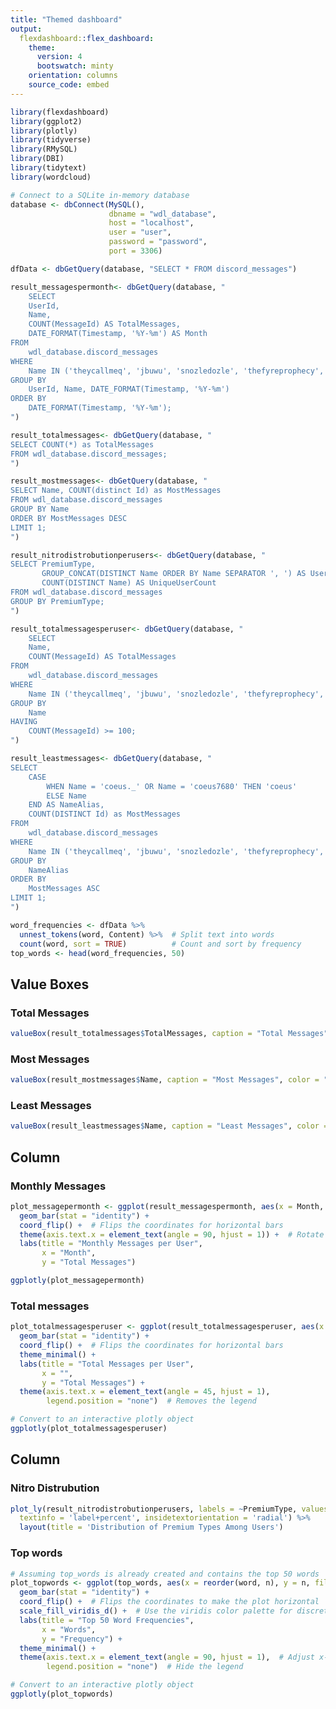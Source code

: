 ```yaml
---
title: "Themed dashboard"
output:
  flexdashboard::flex_dashboard:
    theme: 
      version: 4
      bootswatch: minty
    orientation: columns
    source_code: embed
---
```


```r
library(flexdashboard)
library(ggplot2)
library(plotly)
library(tidyverse)
library(RMySQL)
library(DBI)
library(tidytext)
library(wordcloud)
```

```r
# Connect to a SQLite in-memory database
database <- dbConnect(MySQL(), 
                      dbname = "wdl_database",
                      host = "localhost",
                      user = "user",
                      password = "password",
                      port = 3306)

dfData <- dbGetQuery(database, "SELECT * FROM discord_messages")
```

```r
result_messagespermonth<- dbGetQuery(database, "
    SELECT
    UserId,
    Name,
    COUNT(MessageId) AS TotalMessages,
    DATE_FORMAT(Timestamp, '%Y-%m') AS Month
FROM
    wdl_database.discord_messages
WHERE
    Name IN ('theycallmeq', 'jbuwu', 'snozledozle', 'thefyreprophecy', 'joppertje','lykozen','coeus._','coeus7680')
GROUP BY
    UserId, Name, DATE_FORMAT(Timestamp, '%Y-%m')
ORDER BY
    DATE_FORMAT(Timestamp, '%Y-%m');
")

result_totalmessages<- dbGetQuery(database, "
SELECT COUNT(*) as TotalMessages
FROM wdl_database.discord_messages;
")

result_mostmessages<- dbGetQuery(database, "
SELECT Name, COUNT(distinct Id) as MostMessages 
FROM wdl_database.discord_messages
GROUP BY Name
ORDER BY MostMessages DESC
LIMIT 1;
")

result_nitrodistrobutionperusers<- dbGetQuery(database, "
SELECT PremiumType, 
       GROUP_CONCAT(DISTINCT Name ORDER BY Name SEPARATOR ', ') AS Users, 
       COUNT(DISTINCT Name) AS UniqueUserCount
FROM wdl_database.discord_messages
GROUP BY PremiumType;
")

result_totalmessagesperuser<- dbGetQuery(database, "
    SELECT
    Name,
    COUNT(MessageId) AS TotalMessages
FROM
    wdl_database.discord_messages
WHERE
    Name IN ('theycallmeq', 'jbuwu', 'snozledozle', 'thefyreprophecy', 'joppertje','lykozen','coeus._','coeus7680')
GROUP BY
    Name
HAVING
    COUNT(MessageId) >= 100;
")

result_leastmessages<- dbGetQuery(database, "
SELECT
    CASE 
        WHEN Name = 'coeus._' OR Name = 'coeus7680' THEN 'coeus'
        ELSE Name
    END AS NameAlias,
    COUNT(DISTINCT Id) as MostMessages
FROM
    wdl_database.discord_messages
WHERE
    Name IN ('theycallmeq', 'jbuwu', 'snozledozle', 'thefyreprophecy', 'joppertje', 'lykozen', 'coeus._', 'coeus7680')
GROUP BY
    NameAlias
ORDER BY
    MostMessages ASC
LIMIT 1;
")

word_frequencies <- dfData %>% 
  unnest_tokens(word, Content) %>%  # Split text into words
  count(word, sort = TRUE)          # Count and sort by frequency
top_words <- head(word_frequencies, 50)
```

Value Boxes {data-width=100}
-------------------------------------

### Total Messages

```r
valueBox(result_totalmessages$TotalMessages, caption = "Total Messages", icon = "fa-comments")
```

### Most Messages

```r
valueBox(result_mostmessages$Name, caption = "Most Messages", color = "info", icon = "fa-comments")
```

### Least Messages
```r
valueBox(result_leastmessages$Name, caption = "Least Messages", color = "danger", icon = "fa-comments")
```

Column {data-width=500 .tabset}
-----------------------------------------------------------------------

### Monthly Messages

```r
plot_messagepermonth <- ggplot(result_messagespermonth, aes(x = Month, y = TotalMessages, fill = Name)) +
  geom_bar(stat = "identity") +
  coord_flip() +  # Flips the coordinates for horizontal bars
  theme(axis.text.x = element_text(angle = 90, hjust = 1)) +  # Rotate x-axis labels if needed
  labs(title = "Monthly Messages per User", 
       x = "Month", 
       y = "Total Messages")

ggplotly(plot_messagepermonth)
```

### Total messages

```r
plot_totalmessagesperuser <- ggplot(result_totalmessagesperuser, aes(x = Name, y = TotalMessages, fill = Name)) +
  geom_bar(stat = "identity") +
  coord_flip() +  # Flips the coordinates for horizontal bars
  theme_minimal() +
  labs(title = "Total Messages per User",
       x = "",
       y = "Total Messages") +
  theme(axis.text.x = element_text(angle = 45, hjust = 1),
        legend.position = "none")  # Removes the legend

# Convert to an interactive plotly object
ggplotly(plot_totalmessagesperuser)
```




Column {data-height=500}
-----------------------------------------------------------------------

### Nitro Distrubution

```r
plot_ly(result_nitrodistrobutionperusers, labels = ~PremiumType, values = ~UniqueUserCount, type = 'pie',
  textinfo = 'label+percent', insidetextorientation = 'radial') %>%
  layout(title = 'Distribution of Premium Types Among Users')
```

### Top words

```r
# Assuming top_words is already created and contains the top 50 words
plot_topwords <- ggplot(top_words, aes(x = reorder(word, n), y = n, fill = word)) +
  geom_bar(stat = "identity") +
  coord_flip() +  # Flips the coordinates to make the plot horizontal
  scale_fill_viridis_d() +  # Use the viridis color palette for discrete data
  labs(title = "Top 50 Word Frequencies",
       x = "Words",
       y = "Frequency") +
  theme_minimal() +
  theme(axis.text.x = element_text(angle = 90, hjust = 1),  # Adjust x-axis labels for readability
        legend.position = "none")  # Hide the legend

# Convert to an interactive plotly object
ggplotly(plot_topwords)
```
